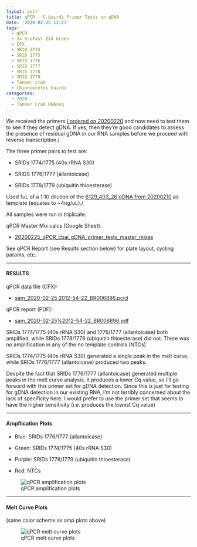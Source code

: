 ```yaml
---
layout: post
title: qPCR - C.bairdi Primer Tests on gDNA
date: '2020-02-25 13:23'
tags:
  - qPCR
  - 2x SsoFast EVA Green
  - CFX
  - SRID 1774
  - SRID 1775
  - SRID 1776
  - SRID 1777
  - SRID 1778
  - SRID 1779
  - Tanner crab
  - Chionoecetes bairdi
categories:
  - 2020
  - Tanner Crab RNAseq
---
```

We received the primers [I ordered on 20200220](https://robertslab.github.io/sams-notebook/posts/2020/2020-02-20-Primer-Design-C.bairdi-Primers-for-Checking-RNA-for-Residual-gDNA.html) and now need to test them to see if they detect gDNA. If yes, then they're good candidates to assess the presence of residual gDNA in our RNA samples before we proceed with reverse transcription./

The three primer pairs to test are:

- SRIDs 1774/1775 (40s rRNA S30)

- SRIDS 1776/1777 (allantoicase)

- SRIDs 1778/1779 (ubiquitin thioesterase)

Used 1uL of a 1:10 dilution of the [6129_403_26 gDNA from 20200210](https://robertslab.github.io/sams-notebook/posts/2020/2020-02-10-DNA-Isolation-&-Quantification-Additional-C.bairdi-gDNA-from-Sample-6129_403_26.html) as template (equates to ~4ng/uL)./

All samples were run in triplicate.


qPCR Master Mix calcs (Google Sheet):

- [20200225_qPCR_cbai_gDNA_primer_tests_master_mixes](https://docs.google.com/spreadsheets/d/1zJa6J-xfW6Fv-hqTFz4B77J0hl1Pfab1r_BtphJjSOk/edit?usp=sharing)


See qPCR Report (see Results section below) for plate layout, cycling params, etc.

---

#### RESULTS

qPCR data file (CFX):

- [sam_2020-02-25 2012-54-22_BR006896.pcrd](https://owl.fish.washington.edu/scaphapoda/qPCR_data/cfx_connect_data/sam_2020-02-25%2012-54-22_BR006896.pcrd)

qPCR report (PDF):

- [sam_2020-02-25%2012-54-22_BR006896.pdf](https://owl.fish.washington.edu/Athaliana/qPCR_data/qPCR_reports/sam_2020-02-25%2012-54-22_BR006896.pdf)

SRIDs 1774/1775 (40s rRNA S30) and 1776/1777 (allantoicase) both amplified, while SRIDs 1778/1779 (ubiquitin thioesterase) did not. There was no amplification in any of the no template controls (NTCs).

SRIDs 1774/1775 (40s rRNA S30) generated a single peak in the melt curve, while SRIDs 1776/1777 (allantoicase) produced two peaks.

Despite the fact that SRIDs 1776/1777 (allantoicase) generated multiple peaks in the melt curve analysis, it produces a lower Cq value, so I'll go forward with this primer set for gDNA detection. Since this is just for testing for gDNA detection in our existing RNA, I'm not terribly concerned about the lack of specificity here. I would prefer to use the primer set that seems to have the higher sensitivity (i.e. produces the lowest Cq value)


---

#### Ampflication Plots

- Blue: SRIDs 1776/1777 (allantoicase)

- Green: SRIDs 1774/1775 (40s rRNA S30)

- Purple: SRIDs 1778/1779 (ubiquitin thioesterase)

 - Red: NTCs

![qPCR amplification plots](https://owl.fish.washington.edu/Athaliana/qPCR_data/sam_2020-02-25%2012-54-22_amp_plots.png)



---

#### Melt Curve Plots

(same color scheme as amp plots above)


![qPCR melt curve plots](https://owl.fish.washington.edu/Athaliana/qPCR_data/sam_2020-02-25%2012-54-22_melt_plots.png)
